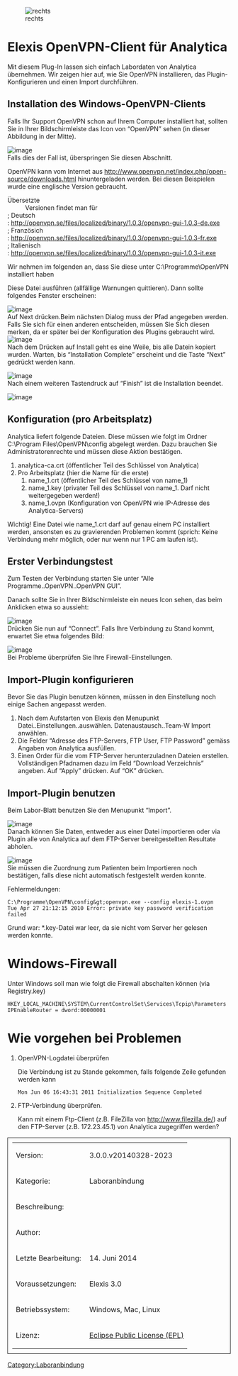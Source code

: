 [[Datei:medelexis_logo_klein.jpg|rechts]]
[[Category:Laboranbindung]]
= Elexis OpenVPN-Client für Analytica =

Mit diesem Plug-In lassen sich einfach Labordaten von Analytica übernehmen. Wir zeigen hier auf, wie Sie OpenVPN installieren, das Plugin-Konfigurieren und einen Import durchführen.

== Installation des Windows-OpenVPN-Clients ==

Falls Ihr Support OpenVPN schon auf Ihrem Computer installiert hat, sollten Sie in Ihrer Bildschirmleiste das Icon von “OpenVPN” sehen (in dieser Abbildung in der Mitte).

 

[[Image:OpenVPN_Config_1.png|image]]<br />

Falls dies der Fall ist, überspringen Sie diesen Abschnitt.

OpenVPN kann vom Internet aus [[ http://www.openvpn.net/release/openvpn-2.1.1-install.exe|http://www.openvpn.net/index.php/open-source/downloads.html]] hinuntergeladen werden. Bei diesen Beispielen wurde eine englische Version gebraucht.

; <span><span>Übersetzte</span></span>
: Versionen findet man für
;; <span><span>Deutsch</span></span>
;: http://openvpn.se/files/localized/binary/1.0.3/openvpn-gui-1.0.3-de.exe
;; <span><span>Französich</span></span>
;: http://openvpn.se/files/localized/binary/1.0.3/openvpn-gui-1.0.3-fr.exe
;; <span><span>Italienisch</span></span>
;: http://openvpn.se/files/localized/binary/1.0.3/openvpn-gui-1.0.3-it.exe

Wir nehmen im folgenden an, dass Sie diese unter C:\Programme\OpenVPN installiert haben

Diese Datei ausführen (allfällige Warnungen quittieren). Dann sollte folgendes Fenster erscheinen:

 

[[Image:OpenVPN_Setup_1.png|image]]<br />

Auf Next drücken.Beim nächsten Dialog muss der Pfad angegeben werden. Falls Sie sich für einen anderen entscheiden, müssen Sie Sich diesen merken, da er später bei der Konfiguration des Plugins gebraucht wird. <br /> 

[[Image:OpenVPN_Setup_2.png|image]]<br />

Nach dem Drücken auf Install geht es eine Weile, bis alle Datein kopiert wurden. Warten, bis “Installation Complete” erscheint und die Taste “Next” gedrückt werden kann.

 

[[Image:OpenVPN_Setup_3.png|image]]<br />

Nach einem weiteren Tastendruck auf “Finish” ist die Installation beendet.

 

[[Image:OpenVPN_Setup_4.png|image]]<br />

== Konfiguration (pro Arbeitsplatz) ==

Analytica liefert folgende Dateien. Diese müssen wie folgt im Ordner C:\Program Files\OpenVPN\config abgelegt werden. Dazu brauchen Sie Administratorenrechte und müssen diese Aktion bestätigen.

# analytica-ca.crt (öffentlicher Teil des Schlüssel von Analytica)
# Pro Arbeitsplatz (hier die Name für die erste)
## name_1.crt (öffentlicher Teil des Schlüssel von name_1)
## name_1.key (privater Teil des Schlüssel von name_1. Darf nicht weitergegeben werden!)
## name_1.ovpn (Konfiguration von OpenVPN wie IP-Adresse des Analytica-Servers)

Wichtig! Eine Datei wie name_1.crt darf auf genau einem PC installiert werden, ansonsten es zu gravierenden Problemen kommt (sprich: Keine Verbindung mehr möglich, oder nur wenn nur 1 PC am laufen ist).

== Erster Verbindungstest ==

Zum Testen der Verbindung starten Sie unter “Alle Programme..OpenVPN..OpenVPN GUI”.

Danach sollte Sie in Ihrer Bildschirmleiste ein neues Icon sehen, das beim Anklicken etwa so aussieht:

 

[[Image:OpenVPN_start_1.png|image]]<br />

Drücken Sie nun auf “Connect”. Falls Ihre Verbindung zu Stand kommt, erwartet Sie etwa folgendes Bild:

 

[[Image:OpenVPN_Status_172.png|image]]<br />

Bei Probleme überprüfen Sie Ihre Firewall-Einstellungen.

== Import-Plugin konfigurieren ==

Bevor Sie das Plugin benutzen können, müssen in den Einstellung noch einige Sachen angepasst werden.

# Nach dem Aufstarten von Elexis den Menupunkt Datei..Einstellungen..auswählen. Datenaustausch..Team-W Import anwählen.
# Die Felder “Adresse des FTP-Servers, FTP User, FTP Password” gemäss Angaben von Analytica ausfüllen.
# Einen Order für die vom FTP-Server herunterzuladnen Dateien erstellen. Vollständigen Pfadnamen dazu im Feld “Download Verzeichnis” angeben. Auf “Apply” drücken. Auf “OK” drücken.

== Import-Plugin benutzen ==

Beim Labor-Blatt benutzen Sie den Menupunkt “Import”.

 

[[Image:Import_4.png|image]]<br />Danach können Sie Daten, entweder aus einer Datei importieren oder via Plugin alle von Analytica auf dem FTP-Server bereitgestellten Resultate abholen.

 

[[Image:Import_1.png|image]]<br />

Sie müssen die Zuordnung zum Patienten beim Importieren noch bestätigen, falls diese nicht automatisch festgestellt werden konnte.

Fehlermeldungen:

<pre>C:\Programme\OpenVPN\config&gt;openvpn.exe --config elexis-1.ovpn
Tue Apr 27 21:12:15 2010 Error: private key password verification failed</pre>
Grund war: <span>*</span>.key-Datei war leer, da sie nicht vom Server her gelesen werden konnte.

= Windows-Firewall =

Unter Windows soll man wie folgt die Firewall abschalten können (via Registry.key)

<pre>HKEY_LOCAL_MACHINE\SYSTEM\CurrentControlSet\Services\Tcpip\Parameters IPEnableRouter = dword:00000001</pre>
= Wie vorgehen bei Problemen =

<ol>
<li><p>OpenVPN-Logdatei überprüfen</p>
<p>Die Verbindung ist zu Stande gekommen, falls folgende Zeile gefunden werden kann</p>
<pre>Mon Jun 06 16:43:31 2011 Initialization Sequence Completed</pre></li>
<li><p>FTP-Verbindung überprüfen.</p>
<p>Kann mit einem Ftp-Client (z.B. FileZilla von http://www.filezilla.de/) auf den FTP-Server (z.B. 172.23.45.1) von Analytica zugegriffen werden?</p></li></ol>


<table style="width:100%; border: 1px solid; padding: 10px">
  
  <tr>
    <td>Version:</td>
    <td>3.0.0.v20140328-2023</td>
  </tr>
  <tr>
    <td style="width:150px;">Kategorie:</td>
    <td>Laboranbindung</td>
  </tr>
  <tr>
    <td>Beschreibung:</td>
    <td></td>
  </tr>
  <tr>
    <td>Author:</td>
    <td></td>
  </tr>
  <tr>
    <td>Letzte Bearbeitung:</td>
    <td>14. Juni 2014</td>
  </tr>
  <tr>
    <td>Voraussetzungen:</td>
    <td>Elexis 3.0</td>
  </tr>
  <tr>
    <td>Betriebssystem:</td>
    <td>Windows, Mac, Linux</td>
  </tr>
  <tr>
    <td>Lizenz:</td>
    <td>[http://www.eclipse.org/legal/epl-v10.html Eclipse Public License (EPL)]</td>
  </tr>
</table>